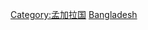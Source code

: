 {{Commons_category}}
{{Category_main}}

[[Category:孟加拉国|Category:孟加拉国]]
[[Category:亚洲各国建筑|Bangladesh]]
